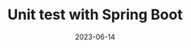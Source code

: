 ---
title: Unit test with Spring Boot
date: 2023-06-14
description: Unit test with Spring Boot
tags:
  - unit-test
  - spring-boot
  - mockito
  - junit
---